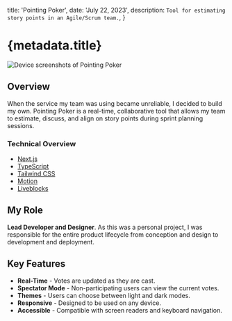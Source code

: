
  title: 'Pointing Poker',
  date: 'July 22, 2023',
  description: `Tool for estimating story points in an Agile/Scrum team.`,
}

# {metadata.title}

<div className={cn('mx-0 md:-mx-20')}>
  <Image
    src={PointingPoker}
    alt='Device screenshots of Pointing Poker'
    priority={true}
  />
</div>

## Overview

When the service my team was using became unreliable, I decided to build my own. Pointing Poker is a real-time, collaborative tool that allows my team to estimate, discuss, and align on story points during sprint planning sessions.

### Technical Overview

- [Next.js](https://nextjs.org)
- [TypeScript](https://www.typescriptlang.org)
- [Tailwind CSS](https://tailwindcss.com)
- [Motion](https://motion.dev)
- [Liveblocks](https://liveblocks.io)

## My Role

**Lead Developer and Designer**. As this was a personal project, I was responsible for the entire product lifecycle from conception and design to development and deployment.

## Key Features

- **Real-Time** - Votes are updated as they are cast.
- **Spectator Mode** - Non-participating users can view the current votes.
- **Themes** - Users can choose between light and dark modes.
- **Responsive** - Designed to be used on any device.
- **Accessible** - Compatible with screen readers and keyboard navigation.
